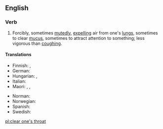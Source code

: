 ==English==

===Verb===
{{en-verb|clears one's throat|clearing one's throat|cleared one's throat}}

# Forcibly, sometimes [[mutedly]], [[expelling]] air from one's [[lungs]], sometimes to clear [[mucus]], sometimes to attract attention to something; less vigorous than [[coughing]].

====Translations====
{{trans-top|forcibly expulsing air from one's lungs}}
* Finnish: {{t+|fi|kakoa}}, {{t+|fi|kakistella}}
* German: {{t+|de|räuspern}}
* Hungarian: {{t+|hu|köszörüli a torkát}}, {{t|hu|megköszörüli a torkát}}
* Italian: {{t|it|raschiare}}
* Maori: {{t|mi|wharo}}, {{t|mi|whawharo}}, {{t|mi|wharowharo}}
{{trans-mid}}
* Norman: {{t|nrf|râqu'ter}}
* Norwegian: {{t|no|kremte}}
* Spanish: {{t+|es|carraspear}}
* Swedish: {{t|sv|harkla}}
{{trans-bottom}}

[[pl:clear one's throat]]
